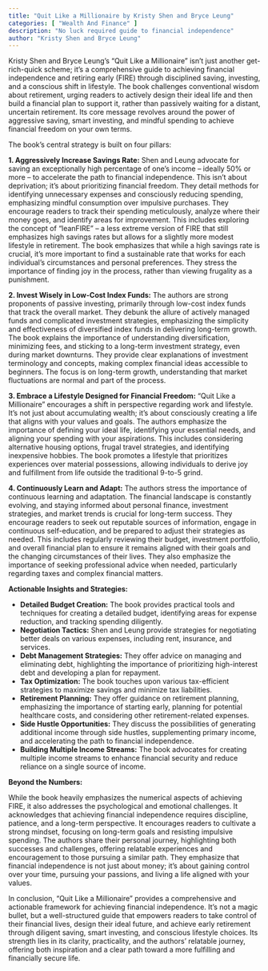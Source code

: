 ```yaml
---
title: "Quit Like a Millionaire by Kristy Shen and Bryce Leung"
categories: [ "Wealth And Finance" ]
description: "No luck required guide to financial independence"
author: "Kristy Shen and Bryce Leung"
---
```

Kristy Shen and Bryce Leung's "Quit Like a Millionaire" isn't just another get-rich-quick scheme; it's a comprehensive guide to achieving financial independence and retiring early (FIRE) through disciplined saving, investing, and a conscious shift in lifestyle.  The book challenges conventional wisdom about retirement, urging readers to actively design their ideal life and then build a financial plan to support it, rather than passively waiting for a distant, uncertain retirement.  Its core message revolves around the power of aggressive saving, smart investing, and mindful spending to achieve financial freedom on your own terms.

The book's central strategy is built on four pillars:

**1.  Aggressively Increase Savings Rate:**  Shen and Leung advocate for saving an exceptionally high percentage of one's income – ideally 50% or more – to accelerate the path to financial independence.  This isn't about deprivation; it's about prioritizing financial freedom.  They detail methods for identifying unnecessary expenses and consciously reducing spending, emphasizing mindful consumption over impulsive purchases.  They encourage readers to track their spending meticulously, analyze where their money goes, and identify areas for improvement. This includes exploring the concept of "leanFIRE" – a less extreme version of FIRE that still emphasizes high savings rates but allows for a slightly more modest lifestyle in retirement. The book emphasizes that while a high savings rate is crucial, it's more important to find a sustainable rate that works for each individual's circumstances and personal preferences.  They stress the importance of finding joy in the process, rather than viewing frugality as a punishment.

**2.  Invest Wisely in Low-Cost Index Funds:**  The authors are strong proponents of passive investing, primarily through low-cost index funds that track the overall market. They debunk the allure of actively managed funds and complicated investment strategies, emphasizing the simplicity and effectiveness of diversified index funds in delivering long-term growth. The book explains the importance of understanding diversification, minimizing fees, and sticking to a long-term investment strategy, even during market downturns.  They provide clear explanations of investment terminology and concepts, making complex financial ideas accessible to beginners.  The focus is on long-term growth, understanding that market fluctuations are normal and part of the process.

**3.  Embrace a Lifestyle Designed for Financial Freedom:**  "Quit Like a Millionaire" encourages a shift in perspective regarding work and lifestyle.  It's not just about accumulating wealth; it's about consciously creating a life that aligns with your values and goals.  The authors emphasize the importance of defining your ideal life, identifying your essential needs, and aligning your spending with your aspirations. This includes considering alternative housing options, frugal travel strategies, and identifying inexpensive hobbies.  The book promotes a lifestyle that prioritizes experiences over material possessions, allowing individuals to derive joy and fulfillment from life outside the traditional 9-to-5 grind.

**4.  Continuously Learn and Adapt:**  The authors stress the importance of continuous learning and adaptation.  The financial landscape is constantly evolving, and staying informed about personal finance, investment strategies, and market trends is crucial for long-term success.  They encourage readers to seek out reputable sources of information, engage in continuous self-education, and be prepared to adjust their strategies as needed. This includes regularly reviewing their budget, investment portfolio, and overall financial plan to ensure it remains aligned with their goals and the changing circumstances of their lives.  They also emphasize the importance of seeking professional advice when needed, particularly regarding taxes and complex financial matters.


**Actionable Insights and Strategies:**

* **Detailed Budget Creation:**  The book provides practical tools and techniques for creating a detailed budget, identifying areas for expense reduction, and tracking spending diligently.
* **Negotiation Tactics:**  Shen and Leung provide strategies for negotiating better deals on various expenses, including rent, insurance, and services.
* **Debt Management Strategies:**  They offer advice on managing and eliminating debt, highlighting the importance of prioritizing high-interest debt and developing a plan for repayment.
* **Tax Optimization:**  The book touches upon various tax-efficient strategies to maximize savings and minimize tax liabilities.
* **Retirement Planning:**  They offer guidance on retirement planning, emphasizing the importance of starting early, planning for potential healthcare costs, and considering other retirement-related expenses.
* **Side Hustle Opportunities:**  They discuss the possibilities of generating additional income through side hustles, supplementing primary income, and accelerating the path to financial independence.
* **Building Multiple Income Streams:**  The book advocates for creating multiple income streams to enhance financial security and reduce reliance on a single source of income.


**Beyond the Numbers:**

While the book heavily emphasizes the numerical aspects of achieving FIRE, it also addresses the psychological and emotional challenges.  It acknowledges that achieving financial independence requires discipline, patience, and a long-term perspective.  It encourages readers to cultivate a strong mindset, focusing on long-term goals and resisting impulsive spending.  The authors share their personal journey, highlighting both successes and challenges, offering relatable experiences and encouragement to those pursuing a similar path.  They emphasize that financial independence is not just about money; it's about gaining control over your time, pursuing your passions, and living a life aligned with your values.


In conclusion, "Quit Like a Millionaire" provides a comprehensive and actionable framework for achieving financial independence. It's not a magic bullet, but a well-structured guide that empowers readers to take control of their financial lives, design their ideal future, and achieve early retirement through diligent saving, smart investing, and conscious lifestyle choices.  Its strength lies in its clarity, practicality, and the authors' relatable journey, offering both inspiration and a clear path toward a more fulfilling and financially secure life.

